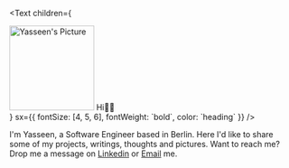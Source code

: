 <Text
  children={
   <div style={{ display: 'flex', alignItems: 'center' }}>
     <img src="/circular-transparent.png" alt="Yasseen's Picture" width="150" style={{ boxShadow: 'none', margin: '0 15px 10px 0' }} />   Hi👋🏽 
    </div>
  }
  sx={{ fontSize: [4, 5, 6], fontWeight: `bold`, color: `heading` }}
/>

I'm Yasseen, a Software Engineer based in Berlin. Here I'd like to share some of my projects, writings, thoughts and pictures. Want to reach me? Drop me a message on [Linkedin](https://www.linkedin.com/in/yasseensalama/) or [Email](mailto:yasseen.salama@gmail.com) me. 
